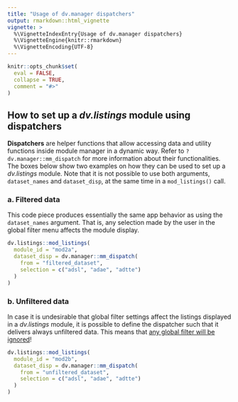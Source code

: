 ```yaml
---
title: "Usage of dv.manager dispatchers"
output: rmarkdown::html_vignette
vignette: >
  %\VignetteIndexEntry{Usage of dv.manager dispatchers}
  %\VignetteEngine{knitr::rmarkdown}
  %\VignetteEncoding{UTF-8}
---
```


```r
knitr::opts_chunk$set(
  eval = FALSE,
  collapse = TRUE,
  comment = "#>"
)
```

## How to set up a *dv.listings* module using dispatchers

**Dispatchers** are helper functions that allow accessing data and utility functions inside module manager in a dynamic way. Refer to `?dv.manager::mm_dispatch` for more information about their functionalities. The boxes below show two examples on how they can be used to set up a *dv.listings* module. Note that it is not possible to use both arguments, `dataset_names` and `dataset_disp`, at the same time in a `mod_listings()` call.

### a. Filtered data

This code piece produces essentially the same app behavior as using the `dataset_names` argument. That is, any selection made by the user in the global filter menu affects the module display. 

```r
dv.listings::mod_listings(
  module_id = "mod2a",
  dataset_disp = dv.manager::mm_dispatch(
    from = "filtered_dataset",
    selection = c("adsl", "adae", "adtte")
  )
)
```


### b. Unfiltered data

In case it is undesirable that global filter settings affect the listings displayed in a *dv.listings* module, it is possible to define the dispatcher such that it delivers always unfiltered data. This means that [any global filter will be ignored]{.ul}!

```r
dv.listings::mod_listings(
  module_id = "mod2b",
  dataset_disp = dv.manager::mm_dispatch(
    from = "unfiltered_dataset",
    selection = c("adsl", "adae", "adtte")
  )
)
```


